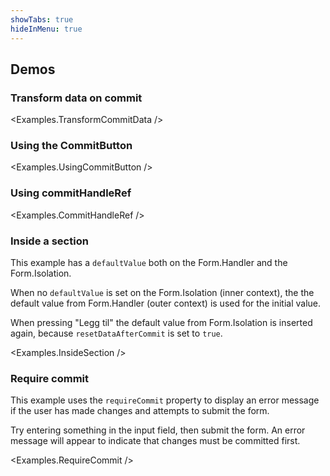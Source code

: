```yaml
---
showTabs: true
hideInMenu: true
---
```



## Demos

### Transform data on commit

<Examples.TransformCommitData />

### Using the CommitButton

<Examples.UsingCommitButton />

### Using commitHandleRef

<Examples.CommitHandleRef />

### Inside a section

This example has a `defaultValue` both on the Form.Handler and the Form.Isolation.

When no `defaultValue` is set on the Form.Isolation (inner context), the the default value from Form.Handler (outer context) is used for the initial value.

When pressing "Legg til" the default value from Form.Isolation is inserted again, because `resetDataAfterCommit` is set to `true`.

<Examples.InsideSection />

### Require commit

This example uses the `requireCommit` property to display an error message if the user has made changes and attempts to submit the form.

Try entering something in the input field, then submit the form. An error message will appear to indicate that changes must be committed first.

<Examples.RequireCommit />
